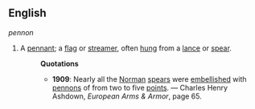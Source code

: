 ==English==
''pennon''
#A [[pennant]]; a [[flag]] or [[streamer]], often [[hung]] from a [[lance]] or [[spear]].
#:'''Quotations'''
#:*'''1909''': Nearly all the [[Norman]] [[spear]]s were [[embellish]]ed with [[pennon]]s of from two to five [[point]]s. &mdash; Charles Henry Ashdown, ''European Arms & Armor'', page 65.